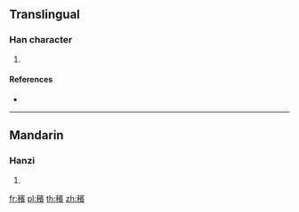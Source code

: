 {{character info/new}}
==Translingual==

===Han character===
{{Han char|rn=115|rad=禾|as=14|sn=19|four=|canj=HDJMC}}

# {{defn|Han|sort=禾14}}

====References====
* {{Han ref|kx=0861.090|dkj=25339|dj=1287.170|hdz=42637.080|uh=7A66|ud=31334}}

----

==Mandarin==

===Hanzi===
{{cmn-hanzi|pin=[[b]] (bin)|wg=pi<sup>n</sup>}}

# {{defn|lang=cmn|sort=禾14}}

[[fr:穦]]
[[pl:穦]]
[[th:穦]]
[[zh:穦]]